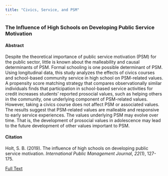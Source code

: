 ```yaml
---
title: "Civics, Service, and PSM"
---
```


### The Influence of High Schools on Developing Public Service Motivation

#### Abstract
Despite the theoretical importance of public service motivation (PSM) for the public sector, little is known about the malleability and causal determinants of PSM. Formal schooling is one possible determinant of PSM. Using longitudinal data, this study analyzes the effects of civics courses and school-based community service in high school on PSM-related values. A propensity score matching strategy that compares observationally similar individuals finds that participation in school-based service activities for credit increases students’ reported prosocial values, such as helping others in the community, one underlying component of PSM-related values. However, taking a civics course does not affect PSM or associated values. The results suggest that PSM-related values are malleable and responsive to early service experiences. The values underlying PSM may evolve over time. That is, the development of prosocial values in adolescence may lead to the future development of other values important to PSM.

#### Citation
Holt, S. B. (2019). The influence of high schools on developing public service motivation. *International Public Management Journal*, *22*(1), 127-175.

[Full Text](Holt2018IPMJ.pdf)